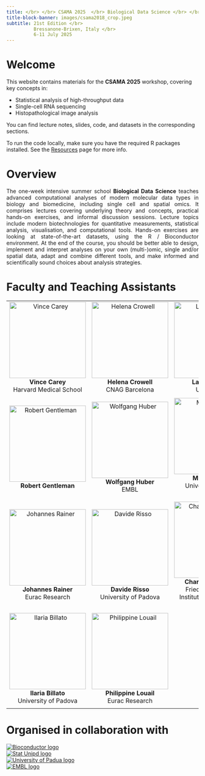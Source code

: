 ```yaml
---
title: </br> </br> CSAMA 2025  </br> Biological Data Science </br> </br>
title-block-banner: images/csama2018_crop.jpeg
subtitle: 21st Edition </br> 
          Bressanone-Brixen, Italy </br>
          6-11 July 2025
---
```


# Welcome
::: {.justify}
This website contains materials for the **CSAMA 2025** workshop, covering key concepts in:

-   Statistical analysis of high-throughput data
-   Single-cell RNA sequencing
-   Histopathological image analysis

You can find lecture notes, slides, code, and datasets in the corresponding sections.

To run the code locally, make sure you have the required R packages installed. See the [Resources](resources.qmd) page for more info.
::: 
# Overview

```{=html}
<div style="text-align: justify;">

The one-week intensive summer school <strong>Biological Data Science</strong> teaches advanced computational analyses of modern molecular data types in biology and biomedicine, including single cell and spatial omics. It comprises lectures covering underlying theory and concepts, practical hands-on exercises, and informal discussion sessions. Lecture topics include modern biotechnologies for quantitative measurements, statistical analysis, visualisation, and computational tools. Hands-on exercises are looking at state-of-the-art datasets, using the R / Bioconductor environment. At the end of the course, you should be better able to design, implement and interpret analyses on your own (multi-)omic, single and/or spatial data, adapt and combine different tools, and make informed and scientifically sound choices about analysis strategies.

</div>
```

# Faculty and Teaching Assistants


| | | |
| :--: | :--: | :--: |
| ![Vince Carey](images/faculty/carey.jpeg){width=200}<br> **Vince Carey**<br> Harvard Medical School | ![Helena Crowell](images/faculty/crowell.jpeg){width=200}<br> **Helena Crowell**<br> CNAG Barcelona |  ![Laurent Gatto](images/faculty/gatto.jpg){width=200}<br> **Laurent Gatto**<br> UC Louvain |
|  |  |  |
| ![Robert Gentleman](images/faculty/gentleman.jpg){width=200}<br> **Robert Gentleman** | ![Wolfgang Huber](images/faculty/huber.jpg){width=200}<br> **Wolfgang Huber**<br> EMBL| ![Michael Love](images/faculty/love.jpg){width=200}<br> **Michael Love**<br> University of North Carolina |
|  |  |  |
| ![Johannes Rainer](images/faculty/rainer.jpeg){width=200}<br> **Johannes Rainer**<br> Eurac Research | ![Davide Risso](images/faculty/risso.jpeg){width=200}<br> **Davide Risso**<br> University of Padova | ![Charlotte Soneson](images/faculty/soneson.jpg){width=200}<br> **Charlotte Soneson**<br> Friedrich Miescher Institute for Biomedical Research |
|  |  |  |
| ![Ilaria Billato](images/faculty/billato.jpg){width=200}<br> **Ilaria Billato**<br> University of Padova | ![Philippine Louail](images/faculty/louail.jpg){width=200}<br> **Philippine Louail**<br> Eurac Research | |
| | | |

# Organised in collaboration with

```{=html}
<div class="logos">
  <div class="logo-item">
    <a href="https://www.bioconductor.org/" target="_blank">
      <img class="small-logo" src="images/bioconductor_logo_cmyk.jpg" alt="Bioconductor logo">
    </a>
  </div>

  <div class="logo-item">
    <a href="https://stat.unipd.it" target="_blank">
      <img src="images/stat_unipd_logo.jpg" alt="Stat Unipd logo">
    </a>
  </div>

  <div class="logo-item">
    <a href="https://www.unipd.it" target="_blank">
      <img src="images/UNIPD_logo.png" alt="University of Padua logo">
    </a>
  </div>

  <div class="logo-item">
    <a href="https://www.embl.org/" target="_blank">
      <img src="images/EMBL_logo.png" alt="EMBL logo">
    </a>
  </div>

</div>
```
